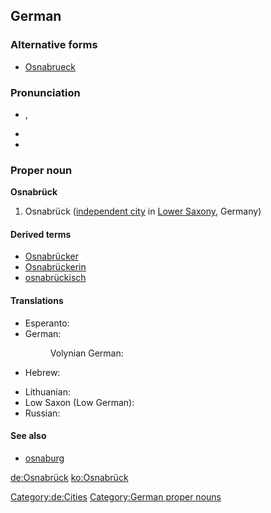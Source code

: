 ==German==
{{wikipedia}}
{{wikipedia|lang=de}}

===Alternative forms===
* [[Osnabrueck]]

===Pronunciation===

* {{a|Standard New High German}} {{IPA|[ˈɔsnaˌbʁʏk]|lang=de}}, {{X-SAMPA|["Osna%bRYk]|lang=de}}

* {{audio|De-Osnabrück-pronunciation.ogg|Audio}}
* {{audio|De-Osnabrück.ogg|Audio}}

===Proper noun===
'''Osnabrück'''
# Osnabrück ([[independent city]] in [[Lower Saxony]], Germany)

====Derived terms====
* [[Osnabrücker]]
* [[Osnabrückerin]]
* [[osnabrückisch]]

====Translations====
{{trans-top|city in Lower Saxony}}
* Esperanto: {{t-|eo|Osnabruko}}
* German: {{t+|de|Osnabrück|n}}
*: Volynian German: {{t+|de|Osnabrick|n}}
* Hebrew: {{t-|he|אוסנבריק}}
{{trans-mid}}
* Lithuanian: {{t-|lt|Osnabriukas}}
* Low Saxon (Low German): {{t-|nds|Ossenbrügge|n}}
* Russian: {{t-|ru|Оснабрюк|tr=Osnabrjúk}}
{{trans-bottom}}

====See also====
* [[osnaburg]]

[[Category:de:Cities]]
[[Category:German proper nouns]]

[[de:Osnabrück]]
[[ko:Osnabrück]]